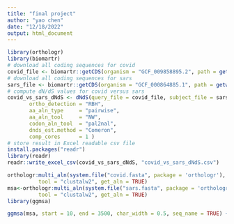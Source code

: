 ```yaml
---
title: "final project"
author: "yao chen"
date: "12/18/2022"
output: html_document
---
```


```r

library(orthologr)
library(biomartr)
# download all coding sequences for covid
covid_file <- biomartr::getCDS(organism = "GCF_009858895.2", path = getwd())
# download all coding sequences for sars
sars_file <- biomartr::getCDS(organism = "GCF_000864885.1", path = getwd())
# compute dN/dS values for covid versus sars
covid_vs_sars_dNdS <- dNdS(query_file = covid_file, subject_file = sars_file, delete_corrupt_cds = FALSE,
       ortho_detection = "RBH", 
       aa_aln_type     = "pairwise",
       aa_aln_tool     = "NW", 
       codon_aln_tool  = "pal2nal", 
       dnds_est.method = "Comeron", 
       comp_cores      = 1 )
# store result in Excel readable csv file
install.packages("readr")
library(readr)
readr::write_excel_csv(covid_vs_sars_dNdS, "covid_vs_sars_dNdS.csv")
```


```r

orthologr:multi_aln(system.file("covid.fasta", package = 'orthologr'),
          tool = "clustalw2", get_aln = TRUE)
msa<-orthologr:multi_aln(system.file("sars.fasta", package = 'orthologr'),
          tool = "clustalw2", get_aln = TRUE)
library(ggmsa)

ggmsa(msa, start = 10, end = 3500, char_width = 0.5, seq_name = TRUE) + geom_seqlogo() + geom_msaBar()
```